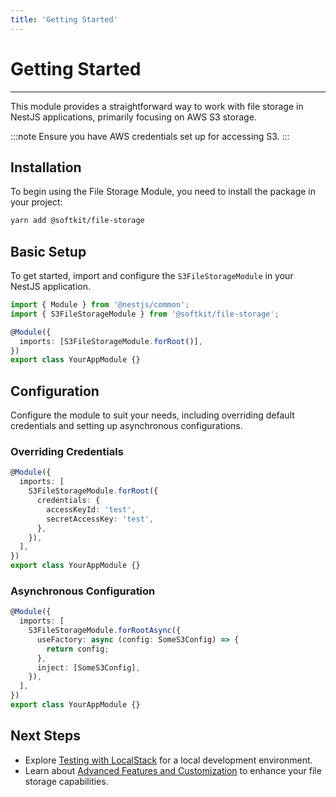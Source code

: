 ```yaml
---
title: 'Getting Started'
---
```


# Getting Started

---

This module provides a straightforward way to work with file storage in NestJS applications, primarily focusing on AWS S3 storage.

:::note
  Ensure you have AWS credentials set up for accessing S3.
:::

## Installation

To begin using the File Storage Module, you need to install the package in your project:

```bash
yarn add @softkit/file-storage
```

## Basic Setup

To get started, import and configure the `S3FileStorageModule` in your NestJS application.

```typescript
import { Module } from '@nestjs/common';
import { S3FileStorageModule } from '@softkit/file-storage';

@Module({
  imports: [S3FileStorageModule.forRoot()],
})
export class YourAppModule {}
```

## Configuration

Configure the module to suit your needs, including overriding default credentials and setting up asynchronous configurations.

### Overriding Credentials

```typescript
@Module({
  imports: [
    S3FileStorageModule.forRoot({
      credentials: {
        accessKeyId: 'test',
        secretAccessKey: 'test',
      },
    }),
  ],
})
export class YourAppModule {}
```

### Asynchronous Configuration

```typescript
@Module({
  imports: [
    S3FileStorageModule.forRootAsync({
      useFactory: async (config: SomeS3Config) => {
        return config;
      },
      inject: [SomeS3Config],
    }),
  ],
})
export class YourAppModule {}
```

## Next Steps

- Explore [Testing with LocalStack](/libraries/file-storage/localstack) for a local development environment.
- Learn about [Advanced Features and Customization](/libraries/file-storage/advanced-features) to enhance your file storage capabilities.
